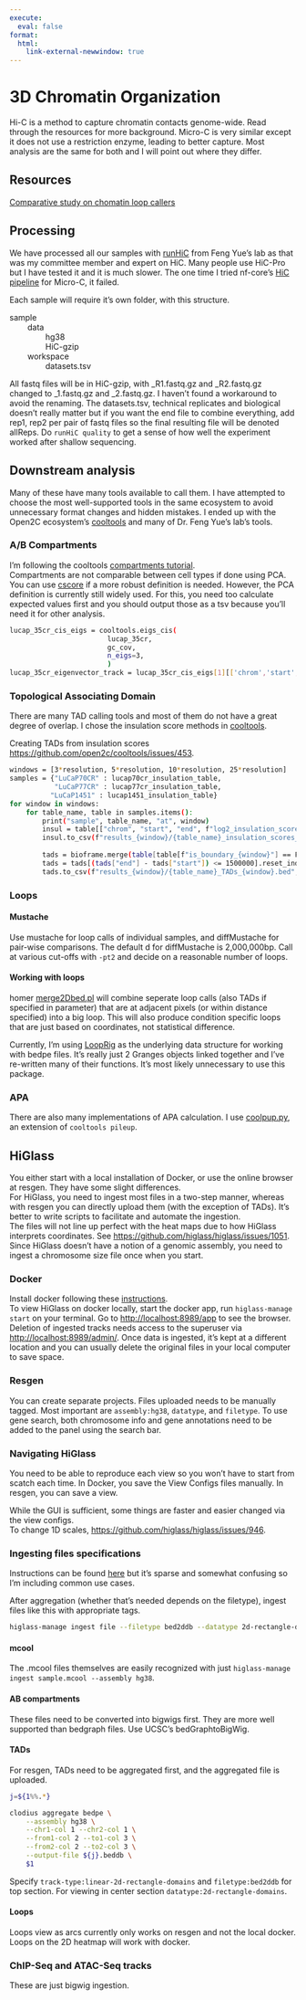 ```yaml
---
execute:
  eval: false
format:
  html:
    link-external-newwindow: true
---
```


# 3D Chromatin Organization

Hi-C is a method to capture chromatin contacts genome-wide. Read through the resources for more background. Micro-C is very similar except it does not use a restriction enzyme, leading to better capture. Most analysis are the same for both and I will point out where they differ.

## Resources

[Comparative study on chomatin loop callers](https://www.biorxiv.org/content/10.1101/2023.11.24.567971v1)

## Processing

We have processed all our samples with [runHiC](https://github.com/XiaoTaoWang/HiC_pipeline) from Feng Yue's lab as that was my committee member and expert on HiC. Many people use HiC-Pro but I have tested it and it is much slower. The one time I tried nf-core's [HiC pipeline](https://nf-co.re/hic/2.1.0) for Micro-C, it failed.

Each sample will require it's own folder, with this structure.

| sample
|         data
|                 hg38
|                 HiC-gzip
|         workspace
|                 datasets.tsv

All fastq files will be in HiC-gzip, with \_R1.fastq.gz and \_R2.fastq.gz changed to \_1.fastq.gz and \_2.fastq.gz. I haven't found a workaround to avoid the renaming. The datasets.tsv, technical replicates and biological doesn't really matter but if you want the end file to combine everything, add rep1, rep2 per pair of fastq files so the final resulting file will be denoted allReps. Do `runHiC quality` to get a sense of how well the experiment worked after shallow sequencing.

## Downstream analysis

Many of these have many tools available to call them. I have attempted to choose the most well-supported tools in the same ecosystem to avoid unnecessary format changes and hidden mistakes. I ended up with the Open2C ecosystem's [cooltools](https://cooltools.readthedocs.io/en/latest/) and many of Dr. Feng Yue's lab's tools.

### A/B Compartments

I'm following the cooltools [compartments tutorial](https://cooltools.readthedocs.io/en/latest/notebooks/compartments_and_saddles.html).\
Compartments are not comparable between cell types if done using PCA. You can use [cscore](https://github.com/scoutzxb/CscoreTool) if a more robust definition is needed. However, the PCA definition is currently still widely used. For this, you need too calculate expected values first and you should output those as a tsv because you'll need it for other analysis.

```bash
lucap_35cr_cis_eigs = cooltools.eigs_cis(
                        lucap_35cr,
                        gc_cov,
                        n_eigs=3,
                        )
lucap_35cr_eigenvector_track = lucap_35cr_cis_eigs[1][['chrom','start','end','E1']]
```

### Topological Associating Domain

There are many TAD calling tools and most of them do not have a great degree of overlap. I chose the insulation score methods in [cooltools](https://cooltools.readthedocs.io/en/latest/notebooks/insulation_and_boundaries.html).

Creating TADs from insulation scores <https://github.com/open2c/cooltools/issues/453>.

```bash
windows = [3*resolution, 5*resolution, 10*resolution, 25*resolution]
samples = {"LuCaP70CR" : lucap70cr_insulation_table, 
           "LuCaP77CR" : lucap77cr_insulation_table,
          "LuCaP1451" : lucap1451_insulation_table}
for window in windows:
    for table_name, table in samples.items():
        print("sample", table_name, "at", window)
        insul = table[["chrom", "start", "end", f"log2_insulation_score_{window}"]]
        insul.to_csv(f"results_{window}/{table_name}_insulation_scores_{window}.bed", header=False, index=False, sep="\t")
        
        tads = bioframe.merge(table[table[f"is_boundary_{window}"] == False])
        tads = tads[(tads["end"] - tads["start"]) <= 1500000].reset_index(drop=True) # dropping large tads
        tads.to_csv(f"results_{window}/{table_name}_TADs_{window}.bed", header=False, index=False, sep="\t")

```

### Loops

#### Mustache

Use mustache for loop calls of individual samples, and diffMustache for pair-wise comparisons. The default d for diffMustache is 2,000,000bp. Call at various cut-offs with `-pt2` and decide on a reasonable number of loops.

#### Working with loops

homer [merge2Dbed.pl](http://homer.ucsd.edu/homer/interactions2/HiCTADsAndLoops.html) will combine seperate loop calls (also TADs if specified in parameter) that are at adjacent pixels (or within distance specified) into a big loop. This will also produce condition specific loops that are just based on coordinates, not statistical difference.

Currently, I'm using [LoopRig](https://cran.r-project.org/web/packages/LoopRig/index.html) as the underlying data structure for working with bedpe files. It's really just 2 Granges objects linked together and I've re-written many of their functions. It's most likely unnecessary to use this package.

### APA

There are also many implementations of APA calculation. I use [coolpup.py](https://github.com/open2c/coolpuppy), an extension of `cooltools pileup`.

## HiGlass

You either start with a local installation of Docker, or use the online browser at resgen. They have some slight differences.\
For HiGlass, you need to ingest most files in a two-step manner, whereas with resgen you can directly upload them (with the exception of TADs). It's better to write scripts to facilitate and automate the ingestion.\
The files will not line up perfect with the heat maps due to how HiGlass interprets coordinates. See <https://github.com/higlass/higlass/issues/1051>. Since HiGlass doesn't have a notion of a genomic assembly, you need to ingest a chromosome size file once when you start.

### Docker

Install docker following these [instructions](https://github.com/higlass/higlass-docker).\
To view HiGlass on docker locally, start the docker app, run `higlass-manage start` on your terminal. Go to <http://localhost:8989/app> to see the browser. Deletion of ingested tracks needs access to the superuser via <http://localhost:8989/admin/>. Once data is ingested, it's kept at a different location and you can usually delete the original files in your local computer to save space.

### Resgen

You can create separate projects. Files uploaded needs to be manually tagged. Most important are `assembly:hg38`, `datatype`, and `filetype`. To use gene search, both chromosome info and gene annotations need to be added to the panel using the search bar.

### Navigating HiGlass

You need to be able to reproduce each view so you won't have to start from scatch each time. In Docker, you save the View Configs files manually. In resgen, you can save a view.

While the GUI is sufficient, some things are faster and easier changed via the view configs.\
To change 1D scales, <https://github.com/higlass/higlass/issues/946>.

### Ingesting files specifications

Instructions can be found [here](https://docs.higlass.io/) but it's sparse and somewhat confusing so I'm including common use cases.

After aggregation (whether that's needed depends on the filetype), ingest files like this with appropriate tags.

```bash
higlass-manage ingest file --filetype bed2ddb --datatype 2d-rectangle-domains --project-name $3 --assembly hg38
```

#### mcool

The .mcool files themselves are easily recognized with just `higlass-manage ingest sample.mcool --assembly hg38`.

#### AB compartments

These files need to be converted into bigwigs first. They are more well supported than bedgraph files. Use UCSC's bedGraphtoBigWig.

#### TADs

For resgen, TADs need to be aggregated first, and the aggregated file is uploaded.

```bash
j=${1%%.*}

clodius aggregate bedpe \
    --assembly hg38 \
	--chr1-col 1 --chr2-col 1 \
	--from1-col 2 --to1-col 3 \
	--from2-col 2 --to2-col 3 \
    --output-file ${j}.beddb \
    $1
```

Specify `track-type:linear-2d-rectangle-domains` and `filetype:bed2ddb` for top section. For viewing in center section `datatype:2d-rectangle-domains`.

#### Loops

Loops view as arcs currently only works on resgen and not the local docker. Loops on the 2D heatmap will work with docker.

### ChIP-Seq and ATAC-Seq tracks

These are just bigwig ingestion.
